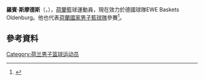'''羅賓·斯摩德斯'''（{{lang-nl|'''Robin Smeulders'''}}，{{bd|1987年|6月19日}}），[[荷蘭|荷蘭]]籃球運動員，現在效力於德國球隊EWE Baskets Oldenburg。他也代表[[荷蘭國家男子籃球隊|荷蘭國家男子籃球隊]]參賽<ref>{{cite web|url=http://www.court-side.com/p/PE63ADBA97802936EC12576F5006E26E1 |title=Official Robin Smeulders Player Profile |publisher=www.court-side.com |date=1987-06-19 |accessdate=2010-10-29}}</ref>。

== 參考資料 == 
{{reflist}}

{{Authority control}}
{{DEFAULTSORT:Smeulders, Robin}}
[[Category:荷兰男子篮球运动员|Category:荷兰男子篮球运动员]]